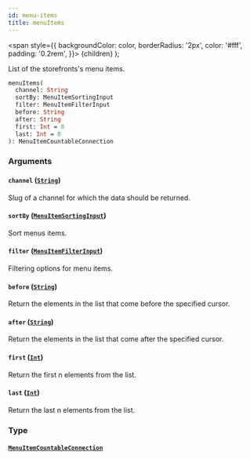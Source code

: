 ```yaml
---
id: menu-items
title: menuItems
---
```


<span
style={{
      backgroundColor: color,
      borderRadius: '2px',
      color: '#fff',
      padding: '0.2rem',
    }}>
{children}
</span>
);

List of the storefronts's menu items.

```graphql
menuItems(
  channel: String
  sortBy: MenuItemSortingInput
  filter: MenuItemFilterInput
  before: String
  after: String
  first: Int = 0
  last: Int = 0
): MenuItemCountableConnection

```

### Arguments

#### `channel` ([`String`](/api-reference/scalars/string.mdx))

Slug of a channel for which the data should be returned.

#### `sortBy` ([`MenuItemSortingInput`](/api-reference/inputs/menu-item-sorting-input.mdx))

Sort menus items.

#### `filter` ([`MenuItemFilterInput`](/api-reference/inputs/menu-item-filter-input.mdx))

Filtering options for menu items.

#### `before` ([`String`](/api-reference/scalars/string.mdx))

Return the elements in the list that come before the specified cursor.

#### `after` ([`String`](/api-reference/scalars/string.mdx))

Return the elements in the list that come after the specified cursor.

#### `first` ([`Int`](/api-reference/scalars/int.mdx))

Return the first n elements from the list.

#### `last` ([`Int`](/api-reference/scalars/int.mdx))

Return the last n elements from the list.

### Type

#### [`MenuItemCountableConnection`](/api-reference/objects/menu-item-countable-connection.mdx)
